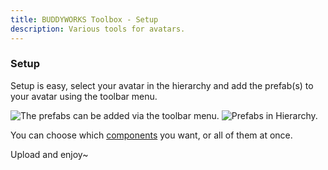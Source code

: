 ```yaml
---
title: BUDDYWORKS Toolbox - Setup
description: Various tools for avatars.
---
```


### Setup

Setup is easy, select your avatar in the hierarchy and add the prefab(s) to your avatar using the toolbar menu.

![The prefabs can be added via the toolbar menu.](./img/001.webp)
![Prefabs in Hierarchy.](./img/002.webp)  

You can choose which [components](/toolbox/overview/) you want, or all of them at once.

Upload and enjoy~
